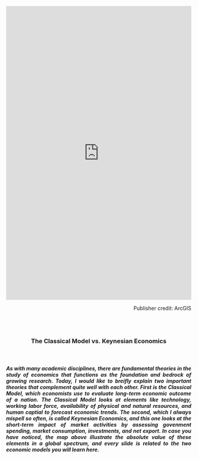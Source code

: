 <iframe width="100%" height="800px" src="https://www.arcgis.com/apps/3DViz/index.html?appid=c8e5e6e22c62498e941abbfd80a82bca" frameborder="0" scrolling="no"></iframe>
<p style="text-align: right;">
Publisher credit: ArcGIS</p><br>
<br>

<h3>
<p style="text-align: center;">
The Classical Model vs. Keynesian Economics</p><br>

<h5>
<p style="text-align: justify;">
As with many academic disciplines, there are fundamental theories in the study of economics that functions as the foundation and bedrock of growing research. Today, I would like to breifly explain two important theories that complement quite well with each other. First is the *Classical Model*, which economists use to evaluate long-term economic outcome of a nation. The Classical Model looks at elements like technology, working labor force, availability of physical and natural resources, and human captial to forecast economic trends. The second, which I always mispell so often, is called *Keynesian Economics*, and this one looks at the short-term impact of market activities by assessing govenment spending, market consumption, investments, and net export. In case you have noticed, the map above illustrate the absolute value of these elements in a global spectrum, and every slide is related to the two economic models you will learn here.</p>
